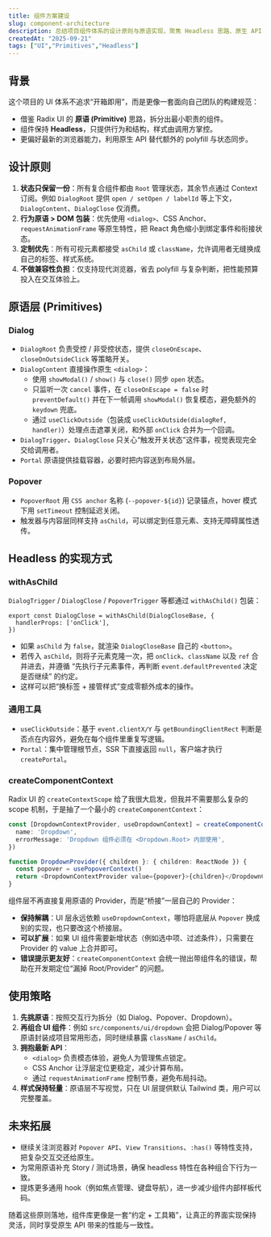 ```yaml
---
title: 组件方案建设
slug: component-architecture
description: 总结项目组件体系的设计原则与原语实现，聚焦 Headless 思路、原生 API 运用及可定制性实践。
createdAt: "2025-09-21"
tags: ["UI","Primitives","Headless"]
---
```


## 背景

这个项目的 UI 体系不追求“开箱即用”，而是更像一套面向自己团队的构建规范：

- 借鉴 Radix UI 的 **原语 (Primitive)** 思路，拆分出最小职责的组件。
- 组件保持 **Headless**，只提供行为和结构，样式由调用方掌控。
- 更偏好最新的浏览器能力，利用原生 API 替代额外的 polyfill 与状态同步。

## 设计原则

1. **状态只保留一份**：所有复合组件都由 `Root` 管理状态，其余节点通过 Context 订阅。例如 `DialogRoot` 提供 `open / setOpen / labelId` 等上下文，`DialogContent`、`DialogClose` 仅消费。
2. **行为原语 > DOM 包装**：优先使用 `<dialog>`、CSS Anchor、`requestAnimationFrame` 等原生特性，把 React 角色缩小到绑定事件和衔接状态。
3. **定制优先**：所有可视元素都接受 `asChild` 或 `className`，允许调用者无缝换成自己的标签、样式系统。
4. **不做兼容性负担**：仅支持现代浏览器，省去 polyfill 与复杂判断，把性能预算投入在交互体验上。

## 原语层 (Primitives)

### Dialog

- `DialogRoot` 负责受控 / 非受控状态，提供 `closeOnEscape`、`closeOnOutsideClick` 等策略开关。
- `DialogContent` 直接操作原生 `<dialog>`：
  - 使用 `showModal()` / `show()` 与 `close()` 同步 `open` 状态。
  - 只监听一次 `cancel` 事件，在 `closeOnEscape = false` 时 `preventDefault()` 并在下一帧调用 `showModal()` 恢复模态，避免额外的 `keydown` 兜底。
  - 通过 `useClickOutside`（包装成 `useClickOutside(dialogRef, handler)`）处理点击遮罩关闭，和外部 `onClick` 合并为一个回调。
- `DialogTrigger`、`DialogClose` 只关心“触发开关状态”这件事，视觉表现完全交给调用者。
- `Portal` 原语提供挂载容器，必要时把内容送到布局外层。

### Popover

- `PopoverRoot` 用 `CSS anchor` 名称 (`--popover-${id}`) 记录锚点，hover 模式下用 `setTimeout` 控制延迟关闭。
- 触发器与内容层同样支持 `asChild`，可以绑定到任意元素、支持无障碍属性透传。

## Headless 的实现方式

### withAsChild

`DialogTrigger` / `DialogClose` / `PopoverTrigger` 等都通过 `withAsChild()` 包装：

```tsx
export const DialogClose = withAsChild(DialogCloseBase, {
  handlerProps: ['onClick'],
})
```

- 如果 `asChild` 为 `false`，就渲染 `DialogCloseBase` 自己的 `<button>`。
- 若传入 `asChild`，则将子元素克隆一次，把 `onClick`、`className` 以及 `ref` 合并进去，并遵循 “先执行子元素事件，再判断 `event.defaultPrevented` 决定是否继续” 的约定。
- 这样可以把“换标签 + 接管样式”变成零额外成本的操作。

### 通用工具

- `useClickOutside`：基于 `event.clientX/Y` 与 `getBoundingClientRect` 判断是否点在内容外，避免在每个组件里重复写逻辑。
- `Portal`：集中管理根节点，SSR 下直接返回 `null`，客户端才执行 `createPortal`。

### createComponentContext

Radix UI 的 `createContextScope` 给了我很大启发，但我并不需要那么复杂的 scope 机制，于是抽了一个最小的 `createComponentContext`：

```ts
const [DropdownContextProvider, useDropdownContext] = createComponentContext<PopoverContextType>({
  name: 'Dropdown',
  errorMessage: 'Dropdown 组件必须在 <Dropdown.Root> 内部使用',
})

function DropdownProvider({ children }: { children: ReactNode }) {
  const popover = usePopoverContext()
  return <DropdownContextProvider value={popover}>{children}</DropdownContextProvider>
}
```

组件层不再直接复用原语的 Provider，而是“桥接”一层自己的 Provider：

- **保持解耦**：UI 层永远依赖 `useDropdownContext`，哪怕将底层从 `Popover` 换成别的实现，也只要改这个桥接层。
- **可以扩展**：如果 UI 组件需要新增状态（例如选中项、过滤条件），只需要在 Provider 的 value 上合并即可。
- **错误提示更友好**：`createComponentContext` 会统一抛出带组件名的错误，帮助在开发期定位“漏掉 Root/Provider” 的问题。

## 使用策略

1. **先挑原语**：按照交互行为拆分（如 Dialog、Popover、Dropdown）。
2. **再组合 UI 组件**：例如 `src/components/ui/dropdown` 会把 Dialog/Popover 等原语封装成项目常用形态，同时继续暴露 `className` / `asChild`。
3. **拥抱最新 API**：
   - `<dialog>` 负责模态体验，避免人为管理焦点锁定。
   - CSS Anchor 让浮层定位更稳定，减少计算布局。
   - 通过 `requestAnimationFrame` 控制节奏，避免布局抖动。
4. **样式保持轻量**：原语层不写视觉，只在 UI 层提供默认 Tailwind 类，用户可以完整覆盖。

## 未来拓展

- 继续关注浏览器对 `Popover API`、`View Transitions`、`:has()` 等特性支持，把复杂交互交还给原生。
- 为常用原语补充 Story / 测试场景，确保 headless 特性在各种组合下行为一致。
- 提炼更多通用 hook（例如焦点管理、键盘导航），进一步减少组件内部样板代码。

随着这些原则落地，组件库更像是一套“约定 + 工具箱”，让真正的界面实现保持灵活，同时享受原生 API 带来的性能与一致性。
